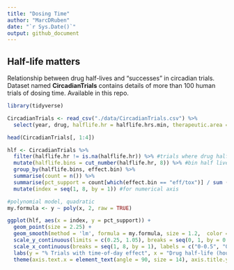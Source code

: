 ```yaml
---
title: "Dosing Time"
author: "MarcDRuben"
date: "`r Sys.Date()`"
output: github_document
---
```


## Half-life matters

Relationship between drug half-lives and "successes" in circadian trials. Dataset named **CircadianTrials** contains details of more than 100 human trials of dosing time. Available in this repo. 


```r
library(tidyverse)
```

```r
CircadianTrials <- read_csv("./data/CircadianTrials.csv") %>%
  select(year, drug, halflife.hr = halflife.hrs.min, therapeutic.area = therapeutic.area, subjects, timepoints, effect.bin, reference)
```

```r
head(CircadianTrials[, 1:4])
```

```r
hlf <- CircadianTrials %>%
  filter(halflife.hr != is.na(halflife.hr)) %>% #trials where drug half-life is known
  mutate(halflife.bins = cut_number(halflife.hr, 8)) %>% #bin half lives into roughly equal numbers
  group_by(halflife.bins, effect.bin) %>%
  summarise(count = n()) %>%
  summarise(pct_support = count[which(effect.bin == "eff/tox")] / sum (count)) %>% #percent trials that support circ med for each half-life bin
  mutate(index = seq(1, 8, by = 1)) #for numerical axis

#polynomial model, quadratic
my.formula <- y ~ poly(x, 2, raw = TRUE)
```

```r
ggplot(hlf, aes(x = index, y = pct_support)) +
  geom_point(size = 2.25) +
  geom_smooth(method = 'lm', formula = my.formula, size = 1.2,  color = "#0072B2", se=FALSE) +
  scale_y_continuous(limits = c(0.25, 1.05), breaks = seq(0, 1, by = 0.1)) +
  scale_x_continuous(breaks = seq(1, 8, by = 1), labels = c("0-0.5", "0.5-2", "2-3", "3-6", "6-8", "8-15", "15-25","25-50" )) +
  labs(y = "% Trials with time-of-day effect", x = "Drug half-life (hours)") +
  theme(axis.text.x = element_text(angle = 90, size = 14), axis.title.y = element_text(size = 14))
```



